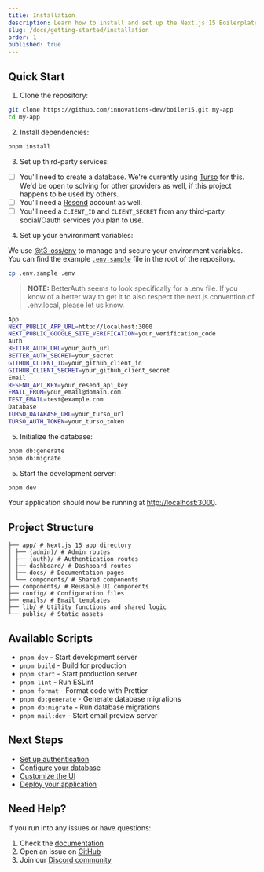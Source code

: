 ```yaml
---
title: Installation
description: Learn how to install and set up the Next.js 15 Boilerplate.
slug: /docs/getting-started/installation
order: 1
published: true
---
```


## Quick Start

1. Clone the repository:

```bash
git clone https://github.com/innovations-dev/boiler15.git my-app
cd my-app
```

2. Install dependencies:

```bash
pnpm install
```

3. Set up third-party services:

- [ ] You'll need to create a database. We're currently using [Turso](https://turso.tech/) for this. We'd be open to solving for other providers as well, if this project happens to be used by others.
- [ ] You'll need a [Resend](https://resend.com) account as well.
- [ ] You'll need a `CLIENT_ID` and `CLIENT_SECRET` from any third-party social/Oauth services you plan to use.

4. Set up your environment variables:

We use [@t3-oss/env](https://github.com/t3-oss/env) to manage and secure your environment variables.
You can find the example [`.env.sample`](https://github.com/innovations-dev/boiler15/blob/main/.env.sample) file in the root of the repository.

```bash
cp .env.sample .env
```

> **NOTE:** BetterAuth seems to look specifically for a .env file. If you know of a better way to get it to also respect the next.js convention of .env.local, please let us know.

```bash
App
NEXT_PUBLIC_APP_URL=http://localhost:3000
NEXT_PUBLIC_GOOGLE_SITE_VERIFICATION=your_verification_code
Auth
BETTER_AUTH_URL=your_auth_url
BETTER_AUTH_SECRET=your_secret
GITHUB_CLIENT_ID=your_github_client_id
GITHUB_CLIENT_SECRET=your_github_client_secret
Email
RESEND_API_KEY=your_resend_api_key
EMAIL_FROM=your_email@domain.com
TEST_EMAIL=test@example.com
Database
TURSO_DATABASE_URL=your_turso_url
TURSO_AUTH_TOKEN=your_turso_token
```

5. Initialize the database:

```bash
pnpm db:generate
pnpm db:migrate
```

5. Start the development server:

```bash
pnpm dev
```

Your application should now be running at [http://localhost:3000](http://localhost:3000).

## Project Structure

```
├── app/ # Next.js 15 app directory
│ ├── (admin)/ # Admin routes
│ ├── (auth)/ # Authentication routes
│ ├── dashboard/ # Dashboard routes
│ ├── docs/ # Documentation pages
│ └── components/ # Shared components
├── components/ # Reusable UI components
├── config/ # Configuration files
├── emails/ # Email templates
├── lib/ # Utility functions and shared logic
└── public/ # Static assets
```

## Available Scripts

- `pnpm dev` - Start development server
- `pnpm build` - Build for production
- `pnpm start` - Start production server
- `pnpm lint` - Run ESLint
- `pnpm format` - Format code with Prettier
- `pnpm db:generate` - Generate database migrations
- `pnpm db:migrate` - Run database migrations
- `pnpm mail:dev` - Start email preview server

## Next Steps

- [Set up authentication](/docs/authentication)
- [Configure your database](/docs/database)
- [Customize the UI](/docs/customization)
- [Deploy your application](/docs/deployment)

## Need Help?

If you run into any issues or have questions:

1. Check the [documentation](/docs)
2. Open an issue on [GitHub](https://github.com/innovations-dev/boiler15/issues)
3. Join our [Discord community](https://discord.gg/your-discord)
